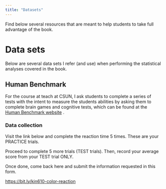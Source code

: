 ```yaml
---
title: "Datasets"
---
```


Find below several resources that are meant to help students to take full advantage of the book.

# Data sets

Below are several data sets I refer (and use) when performing the statistical analyses covered in the book.

## Human Benchmark

For the course at teach at CSUN, I ask students to complete a series of tests with the intent to measure the students abilities by asking them to complete brain games and cognitive tests, which can be found at the [Human Benchmark website](https://humanbenchmark.com/) .

### Data collection


Visit the link below and complete the reaction time 5 times. These are your PRACTICE trials.

Proceed to complete 5 more trials (TEST trials). Then, record your average score from your TEST trial ONLY.

Once done, come back here and submit the information requested in this form.

<https://bit.ly/kin610-color-reaction>
